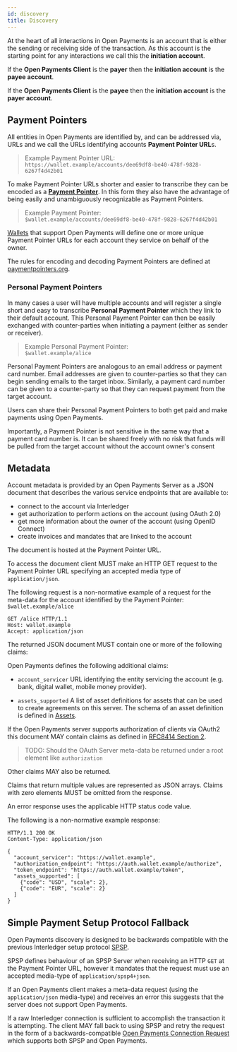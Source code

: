 ```yaml
---
id: discovery
title: Discovery
---
```


At the heart of all interactions in Open Payments is an account that is either
the sending or receiving side of the transaction. As this account is the
starting point for any interactions we call this the **initiation account**.

If the **Open Payments Client** is the **payer** then the **initiation account**
is the **payee account**.

If the **Open Payments Client** is the **payee** then the **initiation account**
is the **payer account**.

## Payment Pointers

All entities in Open Payments are identified by, and can be addressed via, URLs
and we call the URLs identifying accounts **Payment Pointer URL**s.

> Example Payment Pointer URL:  
> `https://wallet.example/accounts/dee69df8-be40-478f-9828-6267f4d42b01`

To make Payment Pointer URLs shorter and easier to transcribe they can be
encoded as a **[Payment Pointer](https://paymentpointers.org)**. In this form
they also have the advantage of being easily and unambiguously recognizable as
Payment Pointers.

> Example Payment Pointer:  
> `$wallet.example/accounts/dee69df8-be40-478f-9828-6267f4d42b01`

[Wallets](./terminology#wallet) that support Open Payments will define one or
more unique Payment Pointer URLs for each account they service on behalf of the
owner.

The rules for encoding and decoding Payment Pointers are defined at
[paymentpointers.org](https://paymentpointers.org).

### Personal Payment Pointers

In many cases a user will have multiple accounts and will register a single
short and easy to transcribe **Personal Payment Pointer** which they link to
their default account. This Personal Payment Pointer can then be easily
exchanged with counter-parties when initiating a payment (either as sender or
receiver).

> Example Personal Payment Pointer:  
> `$wallet.example/alice`

Personal Payment Pointers are analogous to an email address or payment card
number. Email addresses are given to counter-parties so that they can begin
sending emails to the target inbox. Similarly, a payment card number can be
given to a counter-party so that they can request payment from the target
account.

Users can share their Personal Payment Pointers to both get paid and make
payments using Open Payments.

Importantly, a Payment Pointer is not sensitive in the same way that a payment
card number is. It can be shared freely with no risk that funds will be pulled
from the target account without the account owner's consent

## Metadata

Account metadata is provided by an Open Payments Server as a JSON document that
describes the various service endpoints that are available to:

- connect to the account via Interledger
- get authorization to perform actions on the account (using OAuth 2.0)
- get more information about the owner of the account (using OpenID Connect)
- create invoices and mandates that are linked to the account

The document is hosted at the Payment Pointer URL.

To access the document client MUST make an HTTP GET request to the Payment
Pointer URL specifying an accepted media type of `application/json`.

The following request is a non-normative example of a request for the meta-data
for the account identified by the Payment Pointer: `$wallet.example/alice`

```http
GET /alice HTTP/1.1
Host: wallet.example
Accept: application/json
```

The returned JSON document MUST contain one or more of the following claims:

Open Payments defines the following additional claims:

- `account_servicer` URL identifying the entity servicing the account (e.g.
  bank, digital wallet, mobile money provider).

- `assets_supported` A list of asset definitions for assets that can be used to
  create agreements on this server. The schema of an asset definition is defined
  in [Assets](#assets).

If the Open Payments server supports authorization of clients via OAuth2 this
document MAY contain claims as defined in
[RFC8414 Section 2](https://tools.ietf.org/html/rfc8414#section-2).

> TODO: Should the OAuth Server meta-data be returned under a root element like
> `authorization`

Other claims MAY also be returned.

Claims that return multiple values are represented as JSON arrays. Claims with
zero elements MUST be omitted from the response.

An error response uses the applicable HTTP status code value.

The following is a non-normative example response:

```http
HTTP/1.1 200 OK
Content-Type: application/json

{
  "account_servicer": "https://wallet.example",
  "authorization_endpoint": "https://auth.wallet.example/authorize",
  "token_endpoint": "https://auth.wallet.example/token",
  "assets_supported": [
    {"code": "USD", "scale": 2},
    {"code": "EUR", "scale": 2}
  ]
}
```

## Simple Payment Setup Protocol Fallback

Open Payments discovery is designed to be backwards compatible with the previous
Interledger setup protocol
[SPSP](https://interledger.org/rfcs/0009-simple-payment-setup-protocol/).

SPSP defines behaviour of an SPSP Server when receiving an HTTP `GET` at the
Payment Pointer URL, however it mandates that the request must use an accepted
media-type of `application/spsp4+json`.

If an Open Payments client makes a meta-data request (using the
`application/json` media-type) and receives an error this suggests that the
server does not support Open Payments.

If a raw Interledger connection is sufficient to accomplish the transaction it
is attempting. The client MAY fall back to using SPSP and retry the request in
the form of a backwards-compatible
[Open Payments Connection Request](web-monetization.mdx) which supports both
SPSP and Open Payments.
